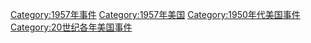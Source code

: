 [[Category:1957年事件|Category:1957年事件]]
[[Category:1957年美国|Category:1957年美国]]
[[Category:1950年代美国事件|Category:1950年代美国事件]]
[[Category:20世纪各年美国事件|Category:20世纪各年美国事件]]